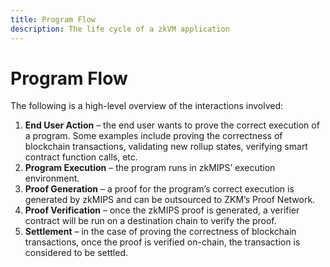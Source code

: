 ---
title: Program Flow
description: The life cycle of a zkVM application
---

# Program Flow

The following is a high-level overview of the interactions involved:

1. **End User Action** – the end user wants to prove the correct execution of a program. Some examples include proving the correctness of blockchain transactions, validating new rollup states, verifying smart contract function calls, etc.
2. **Program Execution** – the program runs in zkMIPS’ execution environment.
3. **Proof Generation** – a proof for the program’s correct execution is generated by zkMIPS and can be outsourced to ZKM’s Proof Network.
4. **Proof Verification** – once the zkMIPS proof is generated, a verifier contract will be run on a destination chain to verify the proof.
5. **Settlement** – in the case of proving the correctness of blockchain transactions, once the proof is verified on-chain, the transaction is considered to be settled.
